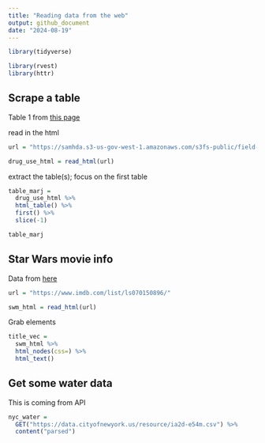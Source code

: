 ```yaml
---
title: "Reading data from the web"
output: github_document
date: "2024-08-19"
---
```


```r
library(tidyverse)

library(rvest)
library(httr)
```

## Scrape a table

Table 1 from [this page](https://samhda.s3-us-gov-west-1.amazonaws.com/s3fs-public/field-uploads/2k15StateFiles/NSDUHsaeShortTermCHG2015.htm)

read in the html
```r
url = "https://samhda.s3-us-gov-west-1.amazonaws.com/s3fs-public/field-uploads/2k15StateFiles/NSDUHsaeShortTermCHG2015.htm"

drug_use_html = read_html(url)
```

extract the table(s); focus on the first table
```r
table_marj = 
  drug_use_html %>%
  html_table() %>%
  first() %>%
  slice(-1)

table_marj
```

## Star Wars movie info

Data from [here](https://www.imdb.com/list/ls070150896/)

```r
url = "https://www.imdb.com/list/ls070150896/"

swm_html = read_html(url)
```

Grab elements

```r
title_vec =
  swm_html %>% 
  html_nodes(css=) %>% 
  html_text()
```

## Get some water data

This is coming from API

```r
nyc_water =
  GET("https://data.cityofnewyork.us/resource/ia2d-e54m.csv") %>% 
  content("parsed")
```

